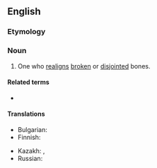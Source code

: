 ==English==

===Etymology===
{{compound|en|bone|setter}}

===Noun===
{{en-noun}}

# One who [[realign]]s [[broken]] or [[disjointed]] bones.

====Related terms====
* {{l|en|bonesetting}}

====Translations====
{{trans-top|one who realigns broken or disjointed bones}}
* Bulgarian: {{t|bg|чакръкчия}}
* Finnish: {{t|fi|nikamanniksauttaja}}
{{trans-mid}}
* Kazakh: {{t|kk|сынықшы}}, {{t|kk|оташы}}
* Russian: {{t+|ru|костопра́в|m}}
{{trans-bottom}}